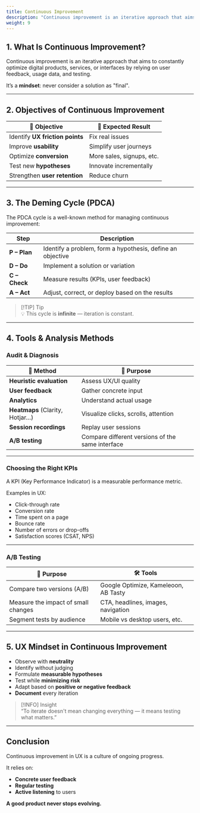 ```yaml
---
title: Continuous Improvement
description: "Continuous improvement is an iterative approach that aims to constantly optimize digital products, services, or interfaces by relying on user feedback, usage data, and testing."
weight: 9
---
```


## 1. What Is Continuous Improvement?

Continuous improvement is an iterative approach that aims to constantly optimize digital products, services, or interfaces by relying on user feedback, usage data, and testing.

It’s a **mindset**: never consider a solution as "final".

---

## 2. Objectives of Continuous Improvement

| 🎯 Objective                   | 🔧 Expected Result               |
| ----------------------------- | -------------------------------- |
| Identify **UX friction points** | Fix real issues                  |
| Improve **usability**          | Simplify user journeys           |
| Optimize **conversion**        | More sales, signups, etc.        |
| Test new **hypotheses**        | Innovate incrementally           |
| Strengthen **user retention**  | Reduce churn                     |

---

## 3. The Deming Cycle (PDCA)

The PDCA cycle is a well-known method for managing continuous improvement:

| Step           | Description                                                       |
| -------------- | ----------------------------------------------------------------- |
| **P – Plan**   | Identify a problem, form a hypothesis, define an objective        |
| **D – Do**     | Implement a solution or variation                                 |
| **C – Check**  | Measure results (KPIs, user feedback)                             |
| **A – Act**    | Adjust, correct, or deploy based on the results                   |

> [!TIP] Tip  
> 💡 This cycle is **infinite** — iteration is constant.

---

## 4. Tools & Analysis Methods

### Audit & Diagnosis

| 🔧 Method                      | 🎯 Purpose                                        |
| ----------------------------- | ------------------------------------------------ |
| **Heuristic evaluation**      | Assess UX/UI quality                             |
| **User feedback**             | Gather concrete input                            |
| **Analytics**                 | Understand actual usage                          |
| **Heatmaps** (Clarity, Hotjar…) | Visualize clicks, scrolls, attention           |
| **Session recordings**        | Replay user sessions                             |
| **A/B testing**               | Compare different versions of the same interface |

---

### Choosing the Right KPIs

A KPI (Key Performance Indicator) is a measurable performance metric.

Examples in UX:

- Click-through rate  
- Conversion rate  
- Time spent on a page  
- Bounce rate  
- Number of errors or drop-offs  
- Satisfaction scores (CSAT, NPS)

---

### A/B Testing

| 📌 Purpose                            | 🛠 Tools                              |
| ------------------------------------ | ------------------------------------- |
| Compare two versions (A/B)           | Google Optimize, Kameleoon, AB Tasty |
| Measure the impact of small changes  | CTA, headlines, images, navigation   |
| Segment tests by audience            | Mobile vs desktop users, etc.        |

---

## 5. UX Mindset in Continuous Improvement

- Observe with **neutrality**  
- Identify without judging  
- Formulate **measurable hypotheses**  
- Test while **minimizing risk**  
- Adapt based on **positive or negative feedback**  
- **Document** every iteration

> [!INFO] Insight  
> “To iterate doesn't mean changing everything — it means testing what matters.”

---

## Conclusion

Continuous improvement in UX is a culture of ongoing progress.

It relies on:

- **Concrete user feedback**  
- **Regular testing**  
- **Active listening** to users

**A good product never stops evolving.**
